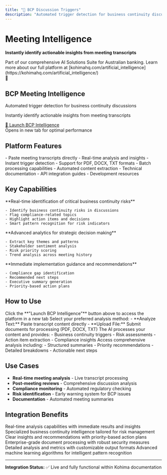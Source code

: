 ```yaml
---
title: "🚀 BCP Discussion Triggers"
description: "Automated trigger detection for business continuity discussions"
---
```


# Meeting Intelligence 

**Instantly identify actionable insights from meeting transcripts**

<Note>
Part of our comprehensive AI Solutions Suite for Australian banking. Learn more about our full platform at [kohimahq.com/artificial_intelligence](https://kohimahq.com/artificial_intelligence/)
</Note>

<div style={{
  background: 'linear-gradient(135deg, #059669 0%, #047857 100%)',
  color: 'white',
  padding: '40px',
  borderRadius: '12px',
  textAlign: 'center',
  margin: '20px 0',
  boxShadow: '0 8px 24px rgba(5, 150, 105, 0.3)'
}}>
  <div style={{fontSize: '48px', marginBottom: '16px'}}>🚀</div>
  <h2 style={{margin: '0 0 16px 0', fontSize: '24px'}}>BCP Meeting Intelligence</h2>
  <p style={{margin: '0 0 8px 0', opacity: 0.9, fontSize: '16px'}}>
    Automated trigger detection for business continuity discussions
  </p>
  <p style={{margin: '0 0 24px 0', opacity: 0.8, fontSize: '14px'}}>
    Instantly identify actionable insights from meeting transcripts
  </p>
  <a 
    href="https://huggingface.co/spaces/amrendra-fs/BCP-meeting-intelligence" 
    target="_blank"
    style={{
      background: 'rgba(255,255,255,0.15)',
      border: '2px solid rgba(255,255,255,0.3)',
      color: 'white',
      padding: '16px 32px',
      borderRadius: '8px',
      textDecoration: 'none',
      fontWeight: '600',
      fontSize: '18px',
      display: 'inline-block',
      transition: 'all 0.2s ease'
    }}
  >
    🚀 Launch BCP Intelligence
  </a>
  <div style={{marginTop: '16px', fontSize: '14px', opacity: 0.8}}>
    Opens in new tab for optimal performance
  </div>
</div>

## Platform Features

<CardGroup cols={3}>
  <Card title="📝 Analyze Text" icon="file-text">
    - Paste meeting transcripts directly
    - Real-time analysis and insights
    - Instant trigger detection
  </Card>
  
  <Card title="📁 Upload File" icon="upload">
    - Support for PDF, DOCX, TXT formats
    - Batch processing capabilities
    - Automated content extraction
  </Card>
  
  <Card title="ℹ️ About & API" icon="code">
    - Technical documentation
    - API integration guides
    - Development resources
  </Card>
</CardGroup>

## Key Capabilities

<AccordionGroup>
  <Accordion title="🎯 Automated Trigger Detection">
    **Real-time identification of critical business continuity risks**
    
    - Identify business continuity risks in discussions
    - Flag compliance-related topics
    - Highlight action items and decisions
    - Smart pattern recognition for risk indicators
  </Accordion>
  
  <Accordion title="📊 Meeting Intelligence">
    **Advanced analytics for strategic decision making**
    
    - Extract key themes and patterns
    - Stakeholder sentiment analysis
    - Risk priority scoring
    - Trend analysis across meeting history
  </Accordion>
  
  <Accordion title="🔍 Actionable Insights">
    **Immediate implementation guidance and recommendations**
    
    - Compliance gap identification
    - Recommended next steps
    - Executive summary generation
    - Priority-based action plans
  </Accordion>
</AccordionGroup>

## How to Use

<Steps>
  <Step title="Launch Platform">
    Click the **"Launch BCP Intelligence"** button above to access the platform in a new tab
  </Step>
  
  <Step title="Choose Input Method">
    Select your preferred analysis method:
    - **Analyze Text:** Paste transcript content directly
    - **Upload File:** Submit documents for processing (PDF, DOCX, TXT)
  </Step>
  
  <Step title="Get Instant Analysis">
    The AI processes your content and provides:
    - Business continuity triggers
    - Risk assessments  
    - Action item extraction
    - Compliance insights
  </Step>
  
  <Step title="Review Results">
    Access comprehensive analysis including:
    - Structured summaries
    - Priority recommendations
    - Detailed breakdowns
    - Actionable next steps
  </Step>
</Steps>

## Use Cases

- **Real-time meeting analysis** - Live transcript processing
- **Post-meeting reviews** - Comprehensive discussion analysis
- **Compliance monitoring** - Automated regulatory checking
- **Risk identification** - Early warning system for BCP issues
- **Documentation** - Automated meeting summaries

## Integration Benefits

<CardGroup cols={2}>
  <Card title="⚡ Instant Processing" icon="zap">
    Real-time analysis capabilities with immediate results and insights
  </Card>
  
  <Card title="🎯 BCP-Focused Intelligence" icon="target">
    Specialized business continuity intelligence tailored for risk management
  </Card>
  
  <Card title="📈 Actionable Outputs" icon="trending-up">
    Clear insights and recommendations with priority-based action plans
  </Card>
  
  <Card title="🔒 Secure Document Handling" icon="shield-check">
    Enterprise-grade document processing with robust security measures
  </Card>
  
  <Card title="📊 Comprehensive Reporting" icon="chart-bar">
    Detailed analysis and metrics with customizable output formats
  </Card>
  
  <Card title="🤖 AI-Powered Insights" icon="brain">
    Advanced machine learning algorithms for intelligent pattern recognition
  </Card>
</CardGroup>

---

**Integration Status:** ✅ Live and fully functional within Kohima documentation